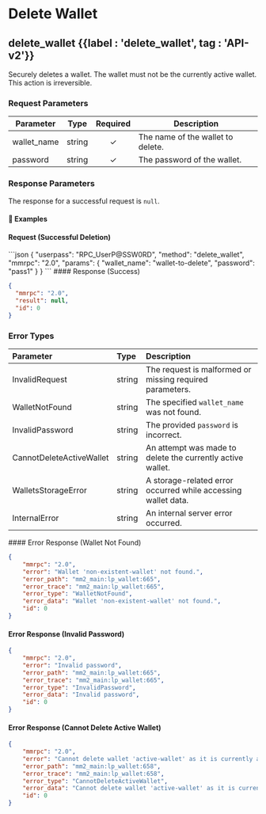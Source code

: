 
# Delete Wallet

## delete\_wallet {{label : 'delete_wallet', tag : 'API-v2'}}

Securely deletes a wallet. The wallet must not be the currently active wallet. This action is irreversible.

### Request Parameters

| Parameter    | Type   | Required | Description                       |
| ------------ | ------ | :------: | --------------------------------- |
| wallet\_name | string |     ✓    | The name of the wallet to delete. |
| password     | string |     ✓    | The password of the wallet.       |

### Response Parameters

The response for a successful request is `null`.

#### 📌 Examples

#### Request (Successful Deletion)

<CodeGroup title="Delete Wallet" tag="POST" label="delete_wallet">
  ```json
  {
    "userpass": "RPC_UserP@SSW0RD",
    "method": "delete_wallet",
    "mmrpc": "2.0",
    "params": {
      "wallet_name": "wallet-to-delete",
      "password": "pass1"
    }
  }
  ```
</CodeGroup>

<CollapsibleSection expandedText="Hide Response" collapsedText="Show Response">
  #### Response (Success)

  ```json
  {
    "mmrpc": "2.0",
    "result": null,
    "id": 0
  }
  ```
</CollapsibleSection>

### Error Types

| Parameter                | Type   | Description                                                   |
| :----------------------- | :----- | :------------------------------------------------------------ |
| InvalidRequest           | string | The request is malformed or missing required parameters.      |
| WalletNotFound           | string | The specified `wallet_name` was not found.                    |
| InvalidPassword          | string | The provided `password` is incorrect.                         |
| CannotDeleteActiveWallet | string | An attempt was made to delete the currently active wallet.    |
| WalletsStorageError      | string | A storage-related error occurred while accessing wallet data. |
| InternalError            | string | An internal server error occurred.                            |

<CollapsibleSection expandedText="Hide Error Responses" collapsedText="Show Error Responses">
  #### Error Response (Wallet Not Found)

  ```json
  {
      "mmrpc": "2.0",
      "error": "Wallet 'non-existent-wallet' not found.",
      "error_path": "mm2_main:lp_wallet:665",
      "error_trace": "mm2_main:lp_wallet:665",
      "error_type": "WalletNotFound",
      "error_data": "Wallet 'non-existent-wallet' not found.",
      "id": 0
  }
  ```

  #### Error Response (Invalid Password)

  ```json
  {
      "mmrpc": "2.0",
      "error": "Invalid password",
      "error_path": "mm2_main:lp_wallet:665",
      "error_trace": "mm2_main:lp_wallet:665",
      "error_type": "InvalidPassword",
      "error_data": "Invalid password",
      "id": 0
  }
  ```

  #### Error Response (Cannot Delete Active Wallet)

  ```json
  {
      "mmrpc": "2.0",
      "error": "Cannot delete wallet 'active-wallet' as it is currently active.",
      "error_path": "mm2_main:lp_wallet:658",
      "error_trace": "mm2_main:lp_wallet:658",
      "error_type": "CannotDeleteActiveWallet",
      "error_data": "Cannot delete wallet 'active-wallet' as it is currently active.",
      "id": 0
  }
  ```
</CollapsibleSection>
